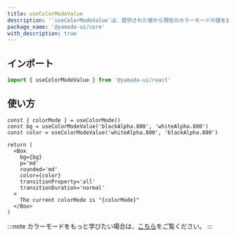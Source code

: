```yaml
---
title: useColorModeValue
description: '`useColorModeValue`は、提供された値から現在のカラーモードの値を返すカスタムフックです。'
package_name: '@yamada-ui/core'
with_description: true
---
```


## インポート

```ts
import { useColorModeValue } from '@yamada-ui/react'
```

## 使い方

```tsx functional=true
const { colorMode } = useColorMode()
const bg = useColorModeValue('blackAlpha.800', 'whiteAlpha.800')
const color = useColorModeValue('whiteAlpha.800', 'blackAlpha.800')

return (
  <Box
    bg={bg}
    p='md'
    rounded='md'
    color={color}
    transitionProperty='all'
    transitionDuration='normal'
  >
    The current colorMode is "{colorMode}"
  </Box>
)
```

:::note
カラーモードをもっと学びたい場合は、[こちら](/docs/styled-system/color-mode)をご覧ください。
:::
